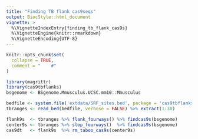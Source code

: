 ```yaml
---
title: "Finding TB flank cas9seqs"
output: BiocStyle::html_document
vignette: >
  %\VignetteIndexEntry{finding_tb_flank_cas9s}
  %\VignetteEngine{knitr::rmarkdown}
  %\VignetteEncoding{UTF-8}
---
```


```r
knitr::opts_chunk$set(
  collapse = TRUE,
  comment = "    #"
)
```

```r
library(magrittr)
library(cas9tbflanks)
bsgenome <- BSgenome.Mmusculus.UCSC.mm10::Mmusculus

bedfile <- system.file('extdata/SRF_sites.bed', package = 'cas9tbflanks')
tbranges <- read_bed(bedfile, verbose = FALSE) %>% extract(1:30)

flank9s  <- tbranges %>% flank_fourways() %>% findcas9s(bsgenome)
center9s <- tbranges %>% slop_fourways()  %>% findcas9s(bsgenome)
cas9dt   <- flank9s  %>% rm_taboo_cas9s(center9s)
```
